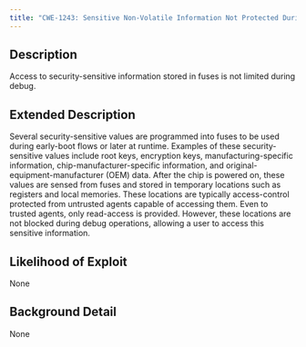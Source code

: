 ```yaml
---
title: "CWE-1243: Sensitive Non-Volatile Information Not Protected During Debug"
---
```


## Description
Access to security-sensitive information stored in fuses is not limited during debug.

## Extended Description

Several security-sensitive values are programmed into fuses to be used during early-boot flows or later at runtime. Examples of these security-sensitive values include root keys, encryption keys, manufacturing-specific information, chip-manufacturer-specific information, and original-equipment-manufacturer (OEM) data. After the chip is powered on, these values are sensed from fuses and stored in temporary locations such as registers and local memories. These locations are typically access-control protected from untrusted agents capable of accessing them. Even to trusted agents, only read-access is provided. However, these locations are not blocked during debug operations, allowing a user to access this sensitive information.


## Likelihood of Exploit
None

## Background Detail
None
        